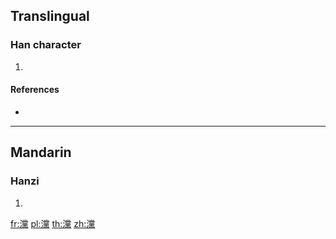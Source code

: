 {{character info/new}}
==Translingual==

===Han character===
{{Han char|rn=85|rad=水|as=20|sn=23|four=|canj=EFBF|ids=⿰氵黨}}

# {{defn|Han|sort=水20}}

====References====
* {{Han ref|kx=0663.280|dkj=18790|dj=1072.160|hdz=31796.160|uh=7059|ud=28761}}

----

==Mandarin==

===Hanzi===
{{cmn-hanzi|pin=[[dǎng]] ([[dang3]]), [[gàn]] ([[gan4]]), [[gòng]] ([[gong4]])|wg=tang<sup>3</sup>, kan<sup>4</sup>, kung<sup>4</sup>}}

# {{defn|lang=cmn|sort=水20}}

[[fr:灙]]
[[pl:灙]]
[[th:灙]]
[[zh:灙]]